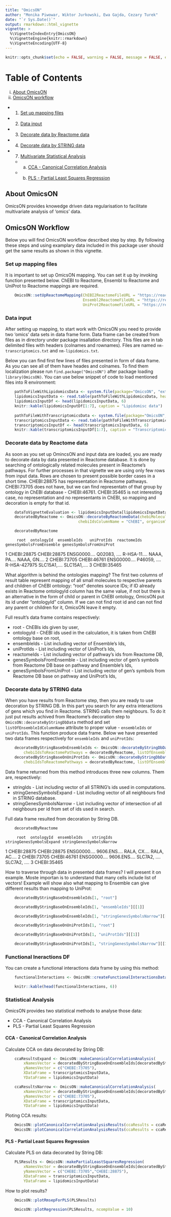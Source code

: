 ```yaml
---
title: "OmicsON"
author: "Monika Piwowar, Wiktor Jurkowski, Ewa Gajda, Cezary Turek"
date: "`r Sys.Date()`"
output: rmarkdown::html_vignette
vignette: >
  %\VignetteIndexEntry{OmicsON}
  %\VignetteEngine{knitr::rmarkdown}
  %\VignetteEncoding{UTF-8}
---
```




```r
knitr::opts_chunk$set(echo = FALSE, warning = FALSE, message = FALSE, error = TRUE)
```

# Table of Contents
i. [About OmicsON](#about-omicson)
i. [OmicsON workflow](#omicson-workflow)
  * 1. [Set up mapping files](set-up-mapping-files)
  * 2. [Data input](#input-data)
  * 3. [Decorate data by Reactome data](#uecorate-data-by-reactome-data)
  * 4. [Decorate data by STRING data](#decorate-data-by-string-data)
  * 7. [Multivariate Statistical Analysis](#statistical-analysis)
    * a. [CCA - Canonical Correlation Analysis](#cca---canonical-correlation-analysis)
    * b. [PLS - Partial Least Squares Regression](#pls---partial-least-squares-regression)


## About OmicsON
OmicsON provides knowedge driven data regularisation to facilitate multivariate analysis of 'omics' data.

## OmicsON Workflow
Below you will find OmicsON workflow described step by step. By following these steps and using examplary data included in this package user should get the same results as shown in this vignette. 


### Set up mapping files
It is important to set up OmicsON mapping. You can set it up by invoking function presented below. ChEBI to Reactome, Ensembl to Reactome and UniProt to Reactome mappings are required.

```r
    OmicsON::setUpReactomeMapping(ChEBI2ReactomeFileURL = "https://reactome.org/download/current/ChEBI2Reactome.txt", 
                                  Ensembl2ReactomeFileURL = "https://reactome.org/download/current/Ensembl2Reactome.txt", 
                                  UniProt2ReactomeFileURL = "https://reactome.org/download/current/UniProt2Reactome.txt")
```


### Data input
After setting up mapping, to start work with OmicsON you need to provide two 'omics' data sets in data frame form. Data frame can be created from files as in \extdata directory under package insallation directory. This files are in tab delimited files with headers (colnames and rownames). Files are named `nm-transcriptomics.txt` and `nm-lipidomics.txt`.

Below you can find first few lines of files presented in form of data frame. As you can see all of them have heades and colnames. To find them localization please run `find.package("OmicsON")` after package loading `library(OmicsON)`.
You can use below snippet of code to load mentioned files into R environment:

```r
    pathToFileWithLipidomicsData <- system.file(package="OmicsON", "extdata", "nm-lipidomics.txt")
    lipidomicsInputData <- read.table(pathToFileWithLipidomicsData, header = TRUE)
    lipidomicsInputDf <- head(lipidomicsInputData, 6)
    knitr::kable(lipidomicsInputDf[1:7], caption = "Lipidomisc data")
    
    pathToFileWithTranscriptomicsData <- system.file(package="OmicsON", "extdata", "nm-transcriptomics.txt")
    transcriptomicsInputData <- read.table(pathToFileWithTranscriptomicsData, header = TRUE)
    transcriptomicsInputDf <- head(transcriptomicsInputData, 6)
    knitr::kable(transcriptomicsInputDf[1:7], caption = "Transcriptomics data")
```


### Decorate data by Reactome data

As soon as you set up OmincsON and input data are loaded, you are ready to decorate data by data presented in Reactome database. It is done by searching of ontologically related molecules present in Reactome's pathways. For further processes in that vignette we are using only few rows from input data. Rows are chosen to present possible border cases in a short time. CHEBI:28875 has representation in Reactome pathways. CHEBI:73705 does not have, but we can find  representatn of that group by ontology in ChEBI database - CHEBI:46761. CHEBI:35465 is not interesting case, no representation and no representants in ChEBI, so mapping and decoration is empty for that id.

```r
    dataToVignetteEvaluation <- lipidomicsInputData[lipidomicsInputData[,"ChEBI"] %in% c("CHEBI:28875","CHEBI:73705", "CHEBI:35465"),]
    decoratedByReactome <- OmicsON::decorateByReactomeData(chebiMoleculesDf = dataToVignetteEvaluation,
                                chebiIdsColumnName = "ChEBI", organismTaxonomyId = '9606')
```

```r
    decoratedByReactome
```


         root  ontologyId  ensembleIds   uniProtIds  reactomeIds genesSymbolsFromEnsemble genesSymbolsFromUniProt
1 CHEBI:28875 CHEBI:28875 ENSG0000.... Q02083, .... R-HSA-11....             NAAA, PA....            NAAA, GN....
2 CHEBI:73705 CHEBI:46761 ENSG0000.... P46059, .... R-HSA-427975             SLC15A1,....            SLC15A1,....
3 CHEBI:35465                                                                                                    


What algorithm is behind the ontologies mapping? The first two columns of result table represent mapping of all small molecules to respective parents and children of ChEBI ontology: "root" denotes source IDs; if ID already exists in Reactome ontologyId column has the same value, if not but there is an alternative in the form of child or parent in ChEBI ontology, OmicsON put its id under "ontologyId" column. If we can not find root id and can not find any parent or children for it, OmicsON leave it empty.

Full result's data frame contains respectively:

- root - ChEBIs ids given by user,
- ontologyId - ChEBI ids used in the calculation, it is taken from ChEBI ontology base on root,
- ensembleIds - List including vector of Ensemble's Ids,
- uniProtIds - List including vector of UniProt's Ids,
- reactomeIds - List including vector of pathway's ids from Reactome DB,
- genesSymbolsFromEnsemble - List including vector of gen's symbols from Reactome DB base on pathway and Ensemble's Ids,
- genesSymbolsFromUniProt - List including vector of gen's symbols from Reactome DB base on pathway and UniProt's Ids,


### Decorate data by STRING data

When you have results from Reactome step, then you are ready to use decoration by STRING DB. In this part you search for any extra interactions of gens which you find in Reactome. STRING calls them neighbours. To do it just put results achived from Reactome's decoration step to `OmicsON::decorateByStringDbData` method and set `listOfEnsembleIdColumnName` attribute to proper value - `ensembleIds` or `uniProtIds`. This function produce data frame. Below we have presented two data frames respectively for `ensembleIds` and `uniProtIds`:

```r
    decoratedByStringBaseOnEnsembleIds <- OmicsON::decorateByStringDbData(
        chebiIdsToReactomePathways = decoratedByReactome, listOfEnsembleIdColumnName = 'ensembleIds')
    decoratedByStringBaseOnUniProtIds <- OmicsON::decorateByStringDbData(
        chebiIdsToReactomePathways = decoratedByReactome, listOfEnsembleIdColumnName = 'uniProtIds')
```

Data frame returned from this method introduces three new columns. Them are, respectively:

- stringIds - List including vector of all STRING's ids used in computations. 
- stringGenesSymbolsExpand - List including vector of all neighbours find in STRING database.
- stringGenesSymbolsNarrow - List including vector of intersection of all neighbours per id from set of ids used in search.

Full data frame resulted from decoration by String DB.

```r
    decoratedByReactome
```

         root  ontologyId  ensembleIds    stringIds stringGenesSymbolsExpand stringGenesSymbolsNarrow
1 CHEBI:28875 CHEBI:28875 ENSG0000.... 9606.ENS....             RALA, CX....             RALA, AC....
2 CHEBI:73705 CHEBI:46761 ENSG0000.... 9606.ENS....             SLC7A2, ....             SLC7A2, ....
3 CHEBI:35465                                                                                        


How to traverse through data in presented data frames? I will present it on example. Moste importan is to understand that many cells include list of vectors! Example will show also what mapping to Ensemble can give different results than mapping to UniProt:

```r
    decoratedByStringBaseOnEnsembleIds[1, "root"]
```
```r
    decoratedByStringBaseOnEnsembleIds[1, "ensembleIds"][[1]]
```
```r
    decoratedByStringBaseOnEnsembleIds[1, "stringGenesSymbolsNarrow"][[1]]
```
```r
    decoratedByStringBaseOnUniProtIds[1, "root"]
```
```r
    decoratedByStringBaseOnUniProtIds[1, "uniProtIds"][[1]]
```
```r
    decoratedByStringBaseOnUniProtIds[1, "stringGenesSymbolsNarrow"][[1]]
```


### Functional Ineractions DF
You can create a functional interactions data frame by using this method:

```r
    functionalInteractions <- OmicsON::createFunctionalInteractionsDataFrame(decoratedByReactome)
```

```r
    knitr::kable(head(functionalInteractions, 6))
```


### Statistical Analysis

OmicsON provides two statistical methods to analyse those data:

- CCA - Canonical Correlation Analysis
- PLS - Partial Least Squares Regression


#### CCA - Canonical Correlation Analysis

Calculate CCA on data decorated by String DB:

```r
    ccaResultsExpand <- OmicsON::makeCanonicalCorrelationAnalysis(
        xNamesVector = decoratedByStringBaseOnEnsembleIds[decoratedByStringBaseOnEnsembleIds[,"root"] %in% c("CHEBI:73705"),"stringGenesSymbolsExpand"][[1]],
        yNamesVector = c("CHEBI:73705"),
        XDataFrame = transcriptomicsInputData,
        YDataFrame = lipidomicsInputData)

    ccaResultsNarrow <- OmicsON::makeCanonicalCorrelationAnalysis(
        xNamesVector = decoratedByStringBaseOnEnsembleIds[decoratedByStringBaseOnEnsembleIds[,"root"] %in% c("CHEBI:73705"),"stringGenesSymbolsNarrow"][[1]],
        yNamesVector = c("CHEBI:73705"),
        XDataFrame = transcriptomicsInputData,
        YDataFrame = lipidomicsInputData)
```

Ploting CCA results:

```r
    OmicsON::plotCanonicalCorrelationAnalysisResults(ccaResults = ccaResultsExpand)
    OmicsON::plotCanonicalCorrelationAnalysisResults(ccaResults = ccaResultsNarrow)
```



#### PLS - Partial Least Squares Regression


Calculate PLS on data decorated by String DB:

```r
    PLSResults <- OmicsON::makePartialLeastSquaresRegression(
        xNamesVector = decoratedByStringBaseOnEnsembleIds[decoratedByStringBaseOnEnsembleIds[,"root"] %in% c("CHEBI:73705"),"stringGenesSymbolsNarrow"][[1]],
        yNamesVector = c("CHEBI:73705","CHEBI:28875"),
        XDataFrame = transcriptomicsInputData,
        YDataFrame = lipidomicsInputData)

```

How to plot results?

```r
    OmicsON::plotRmsepForPLS(PLSResults)
```  

```r
    OmicsON::plotRegression(PLSResults, ncompValue = 10)
```


